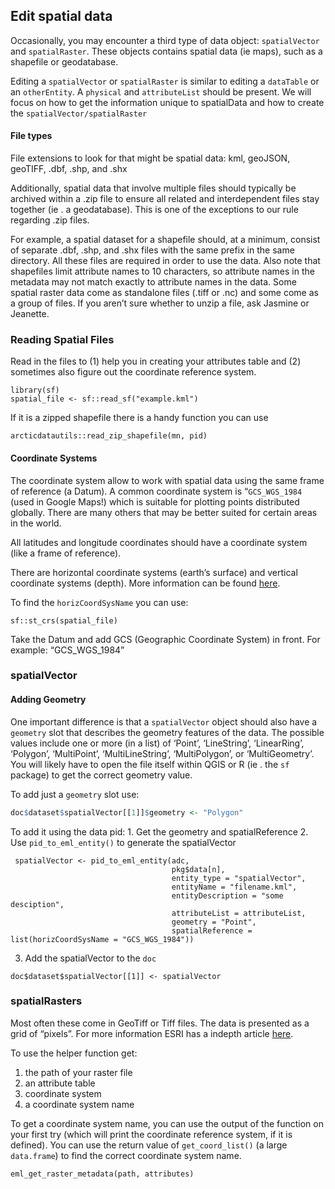 ## Edit spatial data

Occasionally, you may encounter a third type of data object: `spatialVector` and `spatialRaster`. These objects contains spatial data (ie maps), such as a shapefile or geodatabase.

Editing a `spatialVector` or `spatialRaster` is similar to editing a `dataTable` or an `otherEntity`. A `physical` and `attributeList` should be present. We will focus on how to get the information unique to spatialData and how to create the `spatialVector/spatialRaster` 

#### File types

File extensions to look for that might be spatial data: kml, geoJSON, geoTIFF, .dbf, .shp, and .shx

Additionally, spatial data that involve multiple files should typically be archived within a .zip file to ensure all related and interdependent files stay together (ie . a geodatabase). This is one of the exceptions to our rule regarding .zip files.

For example, a spatial dataset for a shapefile should, at a minimum, consist of separate .dbf, .shp, and .shx files with the same prefix in the same directory. All these files are required in order to use the data. Also note that shapefiles limit attribute names to 10 characters, so attribute names in the metadata may not match exactly to attribute names in the data. Some spatial raster data come as standalone files (.tiff or .nc) and some come as a group of files. If you aren't sure whether to unzip a file, ask Jasmine or Jeanette.

### Reading Spatial Files

Read in the files to (1) help you in creating your attributes table and (2) sometimes also figure out the coordinate reference system.

```
library(sf)
spatial_file <- sf::read_sf("example.kml")
```

If it is a zipped shapefile there is a handy function you can use
```
arcticdatautils::read_zip_shapefile(mn, pid)
```

#### Coordinate Systems
The coordinate system allow to work with spatial data using the same frame of reference (a Datum). A common coordinate system is "`GCS_WGS_1984` (used in Google Maps!) which is suitable for plotting points distributed globally. There are many others that may be better suited for certain areas in the world. 

All latitudes and longitude coordinates should have a coordinate system (like a frame of reference). 


There are horizontal coordinate systems (earth's surface) and vertical coordinate systems (depth). More information can be found [here](https://pro.arcgis.com/en/pro-app/help/mapping/properties/coordinate-systems-and-projections.htm).

To find the `horizCoordSysName` you can use:

```
sf::st_crs(spatial_file)
```

Take the Datum and add GCS (Geographic Coordinate System) in front. For example: "GCS_WGS_1984"

### spatialVector

#### Adding Geometry
One important difference is that a `spatialVector` object should also have a `geometry` slot that describes the geometry features of the data. The possible values include one or more (in a list) of 'Point', 'LineString', 'LinearRing', 'Polygon', 'MultiPoint', 'MultiLineString', 'MultiPolygon', or 'MultiGeometry'. You will likely have to open the file itself within QGIS or R (ie . the `sf` package) to get the correct geometry value.

To add just a `geometry` slot use:

```r
doc$dataset$spatialVector[[1]]$geometry <- "Polygon"
```

To add it using the data pid:
1. Get the geometry and spatialReference
2. Use `pid_to_eml_entity()` to generate the spatialVector 
```
 spatialVector <- pid_to_eml_entity(adc, 
                                    pkg$data[n], 
                                    entity_type = "spatialVector",
                                    entityName = "filename.kml",
                                    entityDescription = "some desciption",
                                    attributeList = attributeList,
                                    geometry = "Point",
                                    spatialReference = list(horizCoordSysName = "GCS_WGS_1984"))
```
3. Add the spatialVector to the `doc`
```
doc$dataset$spatialVector[[1]] <- spatialVector
```

### spatialRasters

Most often these come in GeoTiff or Tiff files. The data is presented as a grid of "pixels". For more information ESRI has a indepth article [here](https://desktop.arcgis.com/en/arcmap/10.3/manage-data/raster-and-images/what-is-raster-data.htm).

To use the helper function get:

1. the path of your raster file
2. an attribute table
3. coordinate system
3. a coordinate system name

To get a coordinate system name, you can use the output of the function on your first try (which will print the coordinate reference system, if it is defined). You can use the return value of `get_coord_list()` (a large `data.frame`) to find the correct coordinate system name.
```
eml_get_raster_metadata(path, attributes)
```
